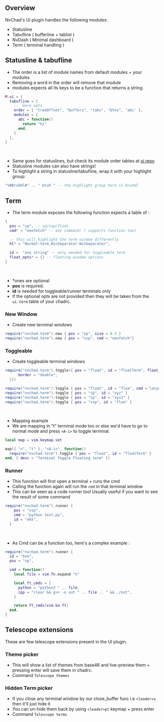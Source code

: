 ## Overview
NvChad's Ui plugin handles the following modules:
- Statusline
- Tabufline ( bufferline + tablist )
- NvDash ( Minimal dashboard )
- Term ( terminal handling )

## Statusline & tabufline 

- The order is a list of module names from default modules + your modules
- Removing a word in the order will remove that module
- modules expects all its keys to be a function that returns a string.

```lua
M.ui = {
  tabufline = {
    --  more opts
    order = { "treeOffset", "buffers", "tabs", "btns", 'abc' },
    modules = {
      abc = function()
        return "hi"
      end,
    }
  },
}
```

<br/>

- Same goes for statuslines, but check its module order tables at [ui repo](https://github.com/NvChad/ui/blob/v2.5/lua/nvchad/stl/utils.lua)
- Statusline modules can also have strings!
- To highlight a string in statusline/tabufline, wrap it with your highlight group:

```lua
"%#BruhHl#" .. " bruh " -- the highlight group here is BruhHl
```

## Term

- The term module exposes the following function expects a table of :

```lua
{
  pos = "sp", -- sp/vsp/float
  cmd* = "neofetch" -- any command! ( supports function too)

  -- this will highlight the term window differently
  hl* = "Normal:term,WinSeparator:WinSeparator", 

  id =  "any string" -- only needed for toggleable term
  float_opts* = {} -- floating window options
}
```

<br/>

- *ones are optional
- **pos** is required.
- **id** is needed for toggleable/runner terminals only
- If the optional opts are not provided then they will be taken from the `ui.term` table of your chadrc.

### New Window

- Create new terminal windows

```lua 
require("nvchad.term").new { pos = "sp", size = 0.3 }
require("nvchad.term").new { pos = "vsp", cmd = "neofetch"}
```

### Toggleable

- Create toggleable terminal windows

```lua  
require("nvchad.term").toggle({ pos = "float", id = "floatTerm", float_opts = {
      border = "double",
  }})

require("nvchad.term").toggle { pos = "float", id = "floa", cmd ='lazygit' }
require("nvchad.term").toggle { pos = "sp", id = "xyz" }
require("nvchad.term").toggle { pos = "sp", id = "xyz2" }
require("nvchad.term").toggle { pos = "vsp", id = "floo" }
```
<br/>

- Mapping example
- We are mapping in "t" terminal mode too or else we'd have to go to  normal mode and press `<A-i>` to toggle terminal.

```lua 
local map = vim.keymap.set

map({ "n", "t" }, "<A-i>", function()
  require("nvchad.term").toggle { pos = "float", id = "floatTerm" }
end, { desc = "Terminal Toggle Floating term" })
```

### Runner

- This function will first open a terminal + runs the cmd
- Calling the function again will run the `cmd` in that terminal window
- This can be seen as a code runner too! Usually useful if you want to see the result of some command

```lua  
require("nvchad.term").runner {
    pos = "vsp",
    cmd = "python test.py",
    id = "ekk",
  }
```
<br/>

- As Cmd can be a function too, here's a complex example :

```lua  
require("nvchad.term").runner {
  id = "boo",
  pos = "sp",

  cmd = function()
    local file = vim.fn.expand "%"

    local ft_cmds = {
      python = "python3 " .. file,
      cpp = "clear && g++ -o out " .. file .. " && ./out",
    }

    return ft_cmds[vim.bo.ft]
  end,
}
```

## Telescope extensions

These are few telescope extensions present in the UI plugin.

### Theme picker

- This will show a list of themes from base46 and live-preview them + pressing enter will save them in chadrc.
- Command `Telescope themes`

### Hidden Term picker

- If you close any terminal window by our close_buffer func i.e `<leader>x` then it'll just hide it 
- You can un-hide them back by using `<leader>pt` keymap + press enter
- Command `Telescope terms`
